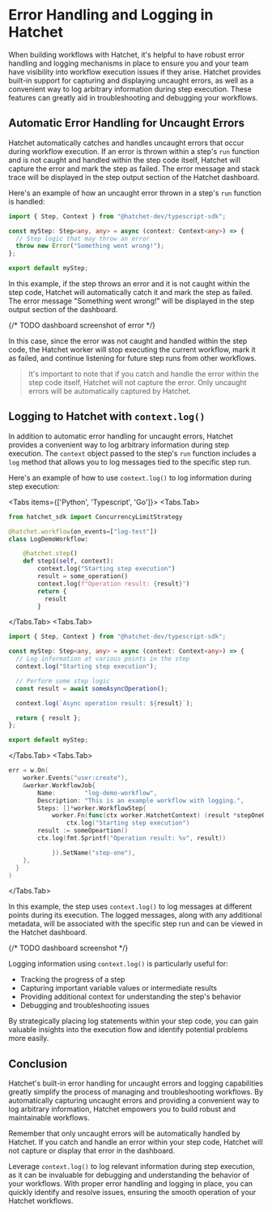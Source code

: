 
# Error Handling and Logging in Hatchet

When building workflows with Hatchet, it's helpful to have robust error handling and logging mechanisms in place to ensure you and your team have visibility into workflow execution issues if they arise. Hatchet provides built-in support for capturing and displaying uncaught errors, as well as a convenient way to log arbitrary information during step execution. These features can greatly aid in troubleshooting and debugging your workflows.

## Automatic Error Handling for Uncaught Errors

Hatchet automatically catches and handles uncaught errors that occur during workflow execution. If an error is thrown within a step's `run` function and is not caught and handled within the step code itself, Hatchet will capture the error and mark the step as failed. The error message and stack trace will be displayed in the step output section of the Hatchet dashboard.

Here's an example of how an uncaught error thrown in a step's `run` function is handled:

```typescript
import { Step, Context } from "@hatchet-dev/typescript-sdk";

const myStep: Step<any, any> = async (context: Context<any>) => {
  // Step logic that may throw an error
  throw new Error("Something went wrong!");
};

export default myStep;
```

In this example, if the step throws an error and it is not caught within the step code, Hatchet will automatically catch it and mark the step as failed. The error message "Something went wrong!" will be displayed in the step output section of the dashboard.

{/* TODO dashboard screenshot of error */}

In this case, since the error was not caught and handled within the step code, the Hatchet worker will stop executing the current workflow, mark it as failed, and continue listening for future step runs from other workflows.

> It's important to note that if you catch and handle the error within the step code itself, Hatchet will not capture the error. Only uncaught errors will be automatically captured by Hatchet.

## Logging to Hatchet with `context.log()`

In addition to automatic error handling for uncaught errors, Hatchet provides a convenient way to log arbitrary information during step execution. The `context` object passed to the step's `run` function includes a `log` method that allows you to log messages tied to the specific step run.

Here's an example of how to use `context.log()` to log information during step execution:

<Tabs items={['Python', 'Typescript', 'Go']}>
  <Tabs.Tab>
```python
from hatchet_sdk import ConcurrencyLimitStrategy

@hatchet.workflow(on_events=["log-test"])
class LogDemoWorkflow:

    @hatchet.step()
    def step1(self, context):
        context.log("Starting step execution")
        result = some_operation()
        context.log(f"Operation result: {result}")
        return {
          result
        }

````
  </Tabs.Tab>
  <Tabs.Tab>
```typescript
import { Step, Context } from "@hatchet-dev/typescript-sdk";

const myStep: Step<any, any> = async (context: Context<any>) => {
  // Log information at various points in the step
  context.log("Starting step execution");

  // Perform some step logic
  const result = await someAsyncOperation();

  context.log(`Async operation result: ${result}`);

  return { result };
};

export default myStep;
````

  </Tabs.Tab>
  <Tabs.Tab>

```go
err = w.On(
	worker.Events("user:create"),
	&worker.WorkflowJob{
		Name:        "log-demo-workflow",
		Description: "This is an example workflow with logging.",
		Steps: []*worker.WorkflowStep{
			worker.Fn(func(ctx worker.HatchetContext) (result *stepOneOutput, err error) {
				ctx.log("Starting step execution")
        result := someOpeartion()
        ctx.log(fmt.Sprintf("Operation result: %v", result))

    		}).SetName("step-one"),
    },
  }
)
```

  </Tabs.Tab>
</Tabs>

In this example, the step uses `context.log()` to log messages at different points during its execution. The logged messages, along with any additional metadata, will be associated with the specific step run and can be viewed in the Hatchet dashboard.

{/* TODO dashboard screenshot */}

Logging information using `context.log()` is particularly useful for:

- Tracking the progress of a step
- Capturing important variable values or intermediate results
- Providing additional context for understanding the step's behavior
- Debugging and troubleshooting issues

By strategically placing log statements within your step code, you can gain valuable insights into the execution flow and identify potential problems more easily.

## Conclusion

Hatchet's built-in error handling for uncaught errors and logging capabilities greatly simplify the process of managing and troubleshooting workflows. By automatically capturing uncaught errors and providing a convenient way to log arbitrary information, Hatchet empowers you to build robust and maintainable workflows.

Remember that only uncaught errors will be automatically handled by Hatchet. If you catch and handle an error within your step code, Hatchet will not capture or display that error in the dashboard.

Leverage `context.log()` to log relevant information during step execution, as it can be invaluable for debugging and understanding the behavior of your workflows. With proper error handling and logging in place, you can quickly identify and resolve issues, ensuring the smooth operation of your Hatchet workflows.
